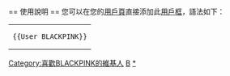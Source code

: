 {{Userbox
  |border-c = pink
  |border-s = 4
  |id = [[File:20161119 블랙핑크 멜론뮤직어워드 (1).jpg|60px]]
  |id-s =9
  |info =<div class="center">這名用戶是位<span style="color: pink">'''BLIИK'''</span></div><div class="center"><p>也是一名黑粉(?!)</p></div><div class="center"><p>不能失去 <big>'''[[BLACKPINK|<span style="color: pink">BLΛƆKPIИK</span>]]'''</big> <span style="color: #FF0000; background:#000000;">❤</span></p></div>
  |id-c=#000000
  |id-fc=#ffffff
  |info-s=9
  |info-c=#000000
  |info-fc=#ffffff
}}

<includeonly>[[Category:喜歡BLACKPINK的維基人|{{PAGENAME}}]]</includeonly>
<noinclude>
<div style="clear: both; float: left;"></div>
<br>
== 使用說明 ==
您可以在您的[[維基百科:用戶頁|用戶頁]]直接添加此[[維基百科:用戶框|用戶框]]，語法如下：
{| style="background: transparent; float: left;"
|<pre>{{User BLACKPINK}}</pre>
|}
[[Category:喜歡BLACKPINK的維基人]]
[[Category:藝人用戶框模板|B]]
[[Category:BLACKPINK|*]]
</noinclude>